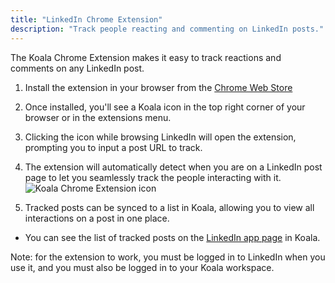 ```yaml
---
title: "LinkedIn Chrome Extension"
description: "Track people reacting and commenting on LinkedIn posts."
---
```


The Koala Chrome Extension makes it easy to track reactions and comments on any LinkedIn post.

1. Install the extension in your browser from the [Chrome Web Store](https://chromewebstore.google.com/detail/koala/ejgkoecoplficfiknpppeppjlendbnph)

2. Once installed, you'll see a Koala icon in the top right corner of your browser or in the extensions menu.

3. Clicking the icon while browsing LinkedIn will open the extension, prompting you to input a post URL to track.

4. The extension will automatically detect when you are on a LinkedIn post page to let you seamlessly track the people interacting with it.
![Koala Chrome Extension icon](https://lh3.googleusercontent.com/mlPBrdMgMA9kxA3QIXRVhTQH1PU-M8o02LAUohqub8cXCe9CnYqA3jmU9FQuhhTN_v5b_7dtZJYwRCe34DwdX--z=s1280-w1280-h800)

5. Tracked posts can be synced to a list in Koala, allowing you to view all interactions on a post in one place.

- You can see the list of tracked posts on the [LinkedIn app page](https://app.getkoala.com/goto/apps/linkedin_xt) in Koala.

<Note>
Note: for the extension to work, you must be logged in to LinkedIn when you use it, and you must also be logged in to your Koala workspace.
</Note>


